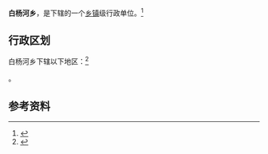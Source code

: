 {{中国乡级行政区|65/23/28/204/000}}

'''白杨河乡'''，是{{PRC admin/fullname|65/23/28/204/000|3}}下辖的一个[[乡镇|乡镇]]级行政单位。<ref>{{PRC admin/ref sgc|{{PRC admin/parent|65/23/28/204/000}}}}</ref>

== 行政区划 ==

白杨河乡下辖以下地区：<ref>{{PRC admin/ref sgc|65/23/28/204/000}}</ref>

{{PRC admin/children|65/23/28/204/000}}。

== 参考资料 ==

{{reflist}}

{{PRC admin/navcat|65/23/28/204/000}}
{{新疆行政区划小作品}}